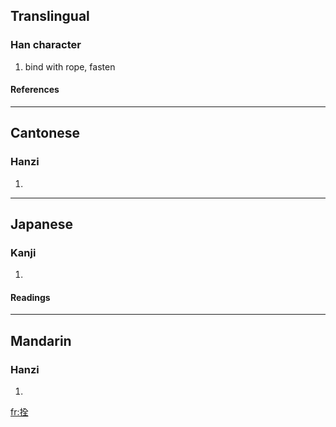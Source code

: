 {{see|揎}}

==Translingual==
===Han character===
{{Han char|rn=64|rad=手|as=06|sn=9|four=5801<sub>4</sub>|canj=手人一土 (QOMG)}}
# bind with rope, fasten
====References====
{{Han ref|kx=0428.100|dkj=12000|dj=0776.230|hdz=31871.140|uh=62F4|ud=25332|bh=AC43|bd=44099}}
----
==Cantonese==
===Hanzi===
{{yue-hanzi|jyut=|y=saan1}}
# {{defn|Cantonese}}
----
==Japanese==
===Kanji===
{{ja-kanji|grade=|rs=手06}}
# {{defn|Japanese}} 
====Readings====
{{ja-readings|on=[[せん]] (sen)|kun=[[えらぶ]] (erabu)}}
----
==Mandarin==
===Hanzi===
{{cmn-hanzi|pin=[[shuān]] ([[shuan1]])|wg=shuan<sup>1</sup>}}
# {{defn|Mandarin}}

[[fr:拴]]